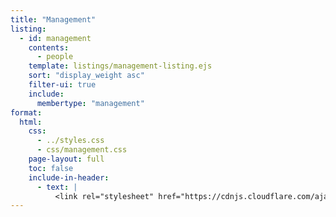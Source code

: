 ```yaml
---
title: "Management"
listing:
  - id: management
    contents: 
      - people
    template: listings/management-listing.ejs
    sort: "display_weight asc"
    filter-ui: true
    include: 
      membertype: "management"
format: 
  html:
    css: 
      - ../styles.css
      - css/management.css
    page-layout: full
    toc: false
    include-in-header: 
      - text: |
          <link rel="stylesheet" href="https://cdnjs.cloudflare.com/ajax/libs/font-awesome/6.7.2/css/all.min.css">
---
```


::: {#management}
:::
